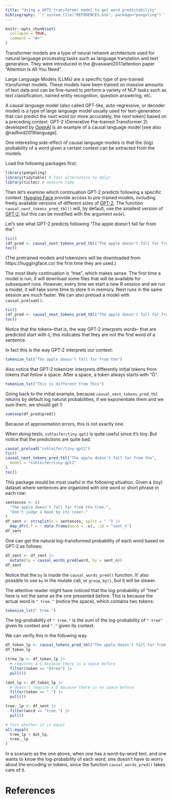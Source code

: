 ```yaml
---
title: "Using a GPT2 transformer model to get word predictability"
bibliography: '`r system.file("REFERENCES.bib", package="pangoling")`'
---
```


```r
knitr::opts_chunk$set(
  collapse = TRUE,
  comment = "#>"
)
```

<!-- https://ropensci.org/blog/2019/12/08/precompute-vignettes/ -->

Transformer models are a type of neural network architecture used for natural language processing tasks such as language translation and text generation. They were introduced in the @vaswani2017attention paper "Attention Is All You Need". 

Large Language Models (LLMs) are a specific type of pre-trained transformer models. These models have been trained on massive amounts of text data and can be fine-tuned to perform a variety of NLP tasks such as text classification, named entity recognition, question answering, etc.

A causal language model (also called GPT-like, auto-regressive, or decoder model) is a type of large language model usually used for text-generation that can predict the next word (or more accurately, the next token) based on a preceding context. GPT-2 (Generative Pre-trained Transformer 2) developed by [OpenAI](https://openai.com/) is an example of a causal language model [see also @radford2019language].

One interesting side-effect of causal language models is that the (log) probability of a word given a certain context can be extracted from the models. 

Load the following packages first:

```r
library(pangoling)
library(tidytable) # fast alternative to dplyr
library(tictoc) # measure time
```

Then let's examine which continuation GPT-2 predicts following a specific context. [Hugging Face](https://huggingface.co/) provide access to pre-trained models, including freely available versions of different sizes of  [GPT-2](https://huggingface.co/gpt2). The function `causal_next_tokens_pred_tbl()` will, by default, use the smallest version of [GPT-2](https://huggingface.co/gpt2), but this can be modified with the argument `model`.

Let's see what GPT-2 predicts following "The apple doesn't fall far from the".

```r
tic()
(df_pred <- causal_next_tokens_pred_tbl("The apple doesn't fall far from the"))
toc()
```

(The pretrained models and tokenizers will be downloaded from https://huggingface.co/ the first time they are used.)

The most likely continuation is "tree", which makes sense.
The first time a model is run, it will download some files that will be available for subsequent runs. However, every time we start a new R session and we run a model, it will take some time to store it in memory. Next runs in the same session are much faster. We can also preload a model with `causal_preload()`.

```r
tic()
(df_pred <- causal_next_tokens_pred_tbl("The apple doesn't fall far from the"))
toc()
```

Notice that the tokens--that is, the way GPT-2 interprets words-- that are predicted start with `Ġ`, this indicates that they are not the first word of a sentence.

In fact this is the way GPT-2 interprets our context:

```r
tokenize_lst("The apple doesn't fall far from the")
```

Also notice that GPT-2 tokenizer interprets differently initial tokens from tokens that follow a space. After a space, a token always starts with "Ġ".

```r
tokenize_lst("This is different from This")
```


Going back to the initial example, because `causal_next_tokens_pred_tbl` returns by default log natural probabilities, if we exponentiate them and we sum them, we should get 1:

```r
sum(exp(df_pred$pred))
```

Because of approximation errors, this is not exactly one.


When doing tests, `sshleifer/tiny-gpt2` is quite useful since it's tiny. But notice that the predictions are quite bad.

```r
causal_preload("sshleifer/tiny-gpt2")
tic()
causal_next_tokens_pred_tbl("The apple doesn't fall far from the",
  model = "sshleifer/tiny-gpt2"
)
toc()
```


This package would be most useful in the following situation. Given a (toy) dataset where sentences are organized with one word or short phrase in each row:
```r
sentences <- c(
  "The apple doesn't fall far from the tree.",
  "Don't judge a book by its cover."
)
df_sent <- strsplit(x = sentences, split = " ") |>
  map_dfr(.f = ~ data.frame(word = .x), .id = "sent_n")
df_sent
```

One can get the natural log-transformed probability of each word based on GPT-2 as follows:

```r
df_sent <- df_sent |>
  mutate(lp = causal_words_pred(word, by = sent_n))
df_sent
```

Notice that the `by` is inside the `causal_words_pred()` function. It' also possible to use `by` in the mutate call, or `group_by()`, but it will be slower.


The attentive reader might have noticed that the log-probability of "tree" here is not the same as the one presented before. This is because the actual word is `" tree."` (notice the space), which contains two tokens:

```r
tokenize_lst(" tree.")
```

The log-probability of `" tree."` is the sum of the log-probability of `" tree"` given its context and `"."` given its context.

We can verify this in the following way.

```r
df_token_lp <- causal_tokens_pred_tbl("The apple doesn't fall far from the tree.")
df_token_lp

(tree_lp <- df_token_lp |> 
  # requires a Ġ because there is a space before
  filter(token == "Ġtree") |>
  pull())

(dot_lp <- df_token_lp |>
  # doesn't require a Ġ because there is no space before
  filter(token == ".") |>
  pull())

tree._lp <- df_sent |>
  filter(word == "tree.") |>
  pull()

# Test whether it is equal
all.equal(
  tree_lp + dot_lp,
  tree._lp
)
```

In a scenario as the one above, when one has a word-by-word text, and one wants to know the log-probability of each word, one doesn't have to worry about the encoding or tokens, since the function `causal_words_pred()` takes care of it.

# References
